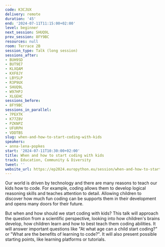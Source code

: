 ```yaml
---
code: K3CJUX
delivery: remote
duration: '45'
end: '2024-07-11T11:15:00+02:00'
level: beginner
next_session: SHUQ9L
prev_session: 8FY9BC
resources: null
room: Terrace 2B
session_type: Talk (long session)
sessions_after:
- BUH9SD
- BUT9E7
- KLXQAM
- KXF8JY
- LBYSLP
- R3P9UX
- SHUQ9L
- W97HPJ
- XLGEHC
sessions_before:
- 8FY9BC
sessions_in_parallel:
- 7PEXTK
- K77Z8V
- PZKNPZ
- UFURPH
- VDDTBS
slug: when-and-how-to-start-coding-with-kids
speakers:
- anna-lena-popkes
start: '2024-07-11T10:30:00+02:00'
title: When and how to start coding with kids
track: Education, Community & Diversity
tweet: ''
website_url: https://ep2024.europython.eu/session/when-and-how-to-start-coding-with-kids
---
```


Our world is driven by technology and there are many reasons to teach our kids how to code. For example, coding allows them to develop logical reasoning skills and teaches attention to detail. Allowing children to discover how much fun coding can be supports them in their development and opens many doors for their future.

But when and how should we start coding with kids? This talk will approach the question from a scientific perspective, looking into how children's brains develop, how children learn and how to best teach them coding abilities. It will answer important questions like "At what age can a child start coding?" or "What are the benefits of learning to code?". It will also present possible starting points, like learning platforms or tutorials.
